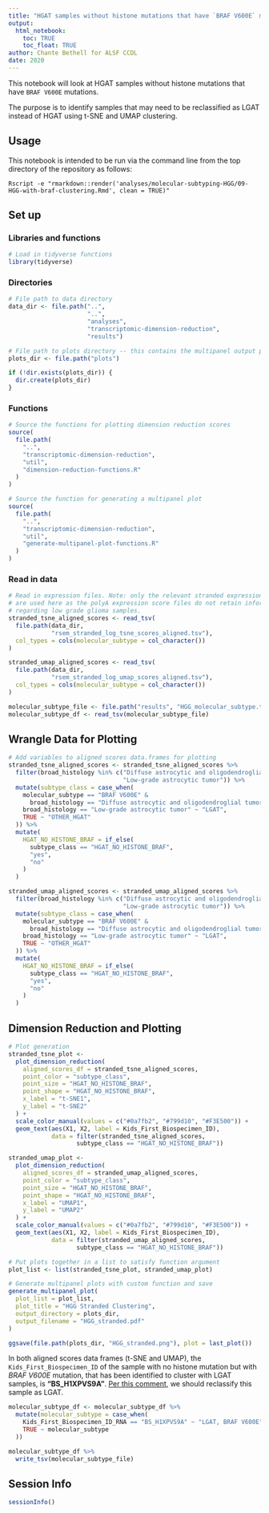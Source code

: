 ```yaml
---
title: "HGAT samples without histone mutations that have `BRAF V600E` mutations"
output: 
  html_notebook:
    toc: TRUE
    toc_float: TRUE
author: Chante Bethell for ALSF CCDL
date: 2020
---
```


This notebook will look at HGAT samples without histone mutations that have `BRAF V600E` mutations.

The purpose is to identify samples that may need to be reclassified as LGAT instead of HGAT using t-SNE and UMAP clustering.

## Usage

This notebook is intended to be run via the command line from the top directory
of the repository as follows:

```
Rscript -e "rmarkdown::render('analyses/molecular-subtyping-HGG/09-HGG-with-braf-clustering.Rmd', clean = TRUE)"
```

## Set up

### Libraries and functions

```r
# Load in tidyverse functions
library(tidyverse)
```

### Directories

```r
# File path to data directory
data_dir <- file.path("..",
                      "..",
                      "analyses",
                      "transcriptomic-dimension-reduction",
                      "results")

# File path to plots directory -- this contains the multipanel output plots
plots_dir <- file.path("plots")

if (!dir.exists(plots_dir)) {
  dir.create(plots_dir)
}
```

### Functions

```r
# Source the functions for plotting dimension reduction scores
source(
  file.path(
    "..",
    "transcriptomic-dimension-reduction",
    "util",
    "dimension-reduction-functions.R"
  )
)

# Source the function for generating a multipanel plot
source(
  file.path(
    "..",
    "transcriptomic-dimension-reduction",
    "util",
    "generate-multipanel-plot-functions.R"
  )
)
```



### Read in data

```r
# Read in expression files. Note: only the relevant stranded expression score files
# are used here as the polyA expression score files do not retain information
# regarding low grade glioma samples.
stranded_tsne_aligned_scores <- read_tsv(
  file.path(data_dir,
            "rsem_stranded_log_tsne_scores_aligned.tsv"),
  col_types = cols(molecular_subtype = col_character())
)

stranded_umap_aligned_scores <- read_tsv(
  file.path(data_dir,
            "rsem_stranded_log_umap_scores_aligned.tsv"),
  col_types = cols(molecular_subtype = col_character())
)

molecular_subtype_file <- file.path("results", "HGG_molecular_subtype.tsv")
molecular_subtype_df <- read_tsv(molecular_subtype_file)
```

## Wrangle Data for Plotting

```r
# Add variables to aligned scores data.frames for plotting
stranded_tsne_aligned_scores <- stranded_tsne_aligned_scores %>%
  filter(broad_histology %in% c("Diffuse astrocytic and oligodendroglial tumor",
                                "Low-grade astrocytic tumor")) %>%
  mutate(subtype_class = case_when(
    molecular_subtype == "BRAF V600E" &
      broad_histology == "Diffuse astrocytic and oligodendroglial tumor" ~ "HGAT_NO_HISTONE_BRAF",
    broad_histology == "Low-grade astrocytic tumor" ~ "LGAT",
    TRUE ~ "OTHER_HGAT"
  )) %>%
  mutate(
    HGAT_NO_HISTONE_BRAF = if_else(
      subtype_class == "HGAT_NO_HISTONE_BRAF",
      "yes",
      "no"
    )
  )

stranded_umap_aligned_scores <- stranded_umap_aligned_scores %>%
  filter(broad_histology %in% c("Diffuse astrocytic and oligodendroglial tumor",
                                "Low-grade astrocytic tumor")) %>%
  mutate(subtype_class = case_when(
    molecular_subtype == "BRAF V600E" &
      broad_histology == "Diffuse astrocytic and oligodendroglial tumor" ~ "HGAT_NO_HISTONE_BRAF",
    broad_histology == "Low-grade astrocytic tumor" ~ "LGAT",
    TRUE ~ "OTHER_HGAT"
  )) %>%
  mutate(
    HGAT_NO_HISTONE_BRAF = if_else(
      subtype_class == "HGAT_NO_HISTONE_BRAF",
      "yes",
      "no"
    )
  )
```

## Dimension Reduction and Plotting

```r
# Plot generation
stranded_tsne_plot <-
  plot_dimension_reduction(
    aligned_scores_df = stranded_tsne_aligned_scores,
    point_color = "subtype_class",
    point_size = "HGAT_NO_HISTONE_BRAF",
    point_shape = "HGAT_NO_HISTONE_BRAF",
    x_label = "t-SNE1",
    y_label = "t-SNE2"
  ) +
  scale_color_manual(values = c("#0a7fb2", "#799d10", "#F3E500")) +
  geom_text(aes(X1, X2, label = Kids_First_Biospecimen_ID),
            data = filter(stranded_tsne_aligned_scores, 
                   subtype_class == "HGAT_NO_HISTONE_BRAF"))

stranded_umap_plot <-
  plot_dimension_reduction(
    aligned_scores_df = stranded_umap_aligned_scores,
    point_color = "subtype_class",
    point_size = "HGAT_NO_HISTONE_BRAF",
    point_shape = "HGAT_NO_HISTONE_BRAF",
    x_label = "UMAP1",
    y_label = "UMAP2"
  ) +
  scale_color_manual(values = c("#0a7fb2", "#799d10", "#F3E500")) +
  geom_text(aes(X1, X2, label = Kids_First_Biospecimen_ID),
            data = filter(stranded_umap_aligned_scores, 
                   subtype_class == "HGAT_NO_HISTONE_BRAF"))

# Put plots together in a list to satisfy function argument
plot_list <- list(stranded_tsne_plot, stranded_umap_plot)

# Generate multipanel plots with custom function and save
generate_multipanel_plot(
  plot_list = plot_list,
  plot_title = "HGG Stranded Clustering",
  output_directory = plots_dir,
  output_filename = "HGG_stranded.pdf"
)

ggsave(file.path(plots_dir, "HGG_stranded.png"), plot = last_plot())
```

In both aligned scores data frames (t-SNE and UMAP), the `Kids_First_Biospecimen_ID` of the sample with no histone mutation but with _BRAF V600E_ mutation, that has been identified to cluster with LGAT samples, is **"BS_H1XPVS9A"**.
[Per this comment](https://github.com/AlexsLemonade/OpenPBTA-analysis/pull/435#discussion_r373808742), we should reclassify this sample as LGAT.

```r
molecular_subtype_df <- molecular_subtype_df %>%
  mutate(molecular_subtype = case_when(
    Kids_First_Biospecimen_ID_RNA == "BS_H1XPVS9A" ~ "LGAT, BRAF V600E",
    TRUE ~ molecular_subtype
  ))

molecular_subtype_df %>%
  write_tsv(molecular_subtype_file)
```

## Session Info

```r
sessionInfo()
```

